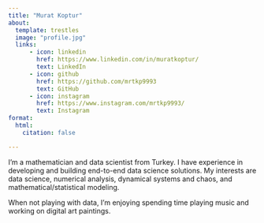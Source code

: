 ```yaml
---
title: "Murat Koptur"
about:
  template: trestles
  image: "profile.jpg"
  links:
      - icon: linkedin
        href: https://www.linkedin.com/in/muratkoptur/
        text: LinkedIn
      - icon: github
        href: https://github.com/mrtkp9993
        text: GitHub
      - icon: instagram
        href: https://www.instagram.com/mrtkp9993/
        text: Instagram
format: 
  html: 
    citation: false

---
```


I'm a mathematician and data scientist from Turkey. I have experience in 
developing and building end-to-end data science solutions. 
My interests are data science, numerical analysis, dynamical systems and chaos,
and mathematical/statistical modeling.

When not playing with data, I'm enjoying spending time playing music and 
working on digital art paintings.
